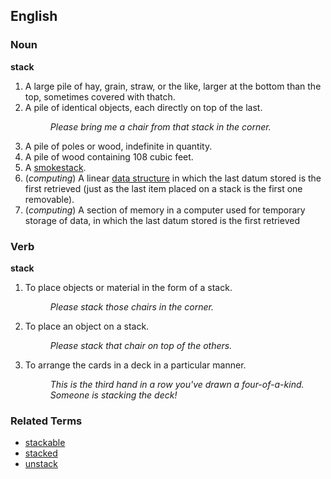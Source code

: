==English==

===Noun===

'''stack'''

# A large pile of hay, grain, straw, or the like, larger at the bottom than the top, sometimes covered with thatch.
# A pile of identical objects, each directly on top of the last.
#: ''Please bring me a chair from that stack in the corner.''
# A pile of poles or wood, indefinite in quantity.
# A pile of wood containing 108 cubic feet.
# A [[smokestack]].
# (''computing'') A linear [[data structure]] in which the last datum stored is the first retrieved (just as the last item placed on a stack is the first one removable).
# (''computing'') A section of memory in a computer used for temporary storage of data, in which the last datum stored is the first retrieved

===Verb===
'''stack'''

# To place objects or material in the form of a stack.
#: ''Please stack those chairs in the corner.''
# To place an object on a stack.
#: ''Please stack that chair on top of the others.''
# To arrange the cards in a deck in a particular manner.
#: ''This is the third hand in a row you've drawn a four-of-a-kind.  Someone is stacking the deck!''

===Related Terms===
*[[stackable]]
*[[stacked]]
*[[unstack]]